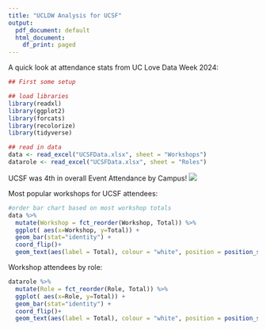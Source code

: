 ```yaml
---
title: "UCLDW Analysis for UCSF"
output:
  pdf_document: default
  html_document:
    df_print: paged
---
```


A quick look at attendance stats from UC Love Data Week 2024:

```r
## First some setup

## load libraries
library(readxl)
library(ggplot2)
library(forcats)
library(recolorize)
library(tidyverse)

## read in data
data <- read_excel("UCSFData.xlsx", sheet = "Workshops")
datarole <- read_excel("UCSFData.xlsx", sheet = "Roles")

```


UCSF was 4th in overall Event Attendance by Campus!
![](plot-reg-campus-count-color-by-role-dedup.png)


Most popular workshops for UCSF attendees:
```r
#order bar chart based on most workshop totals
data %>%
  mutate(Workshop = fct_reorder(Workshop, Total)) %>%
  ggplot( aes(x=Workshop, y=Total)) +
  geom_bar(stat="identity") +
  coord_flip()+
  geom_text(aes(label = Total), colour = "white", position = position_stack(vjust = 0.5), size = 3)
```


Workshop attendees by role:
```r
datarole %>%
  mutate(Role = fct_reorder(Role, Total)) %>%
  ggplot( aes(x=Role, y=Total)) +
  geom_bar(stat="identity") +
  coord_flip()+
  geom_text(aes(label = Total), colour = "white", position = position_stack(vjust = 0.5), size = 3)
```


